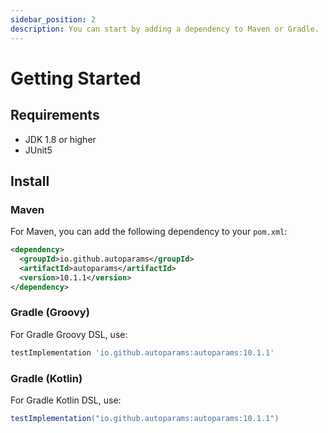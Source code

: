 ```yaml
---
sidebar_position: 2
description: You can start by adding a dependency to Maven or Gradle.
---
```


# Getting Started

## Requirements
- JDK 1.8 or higher
- JUnit5

## Install

### Maven

For Maven, you can add the following dependency to your `pom.xml`:

```xml
<dependency>
  <groupId>io.github.autoparams</groupId>
  <artifactId>autoparams</artifactId>
  <version>10.1.1</version>
</dependency>
```

### Gradle (Groovy)

For Gradle Groovy DSL, use:

```gradle
testImplementation 'io.github.autoparams:autoparams:10.1.1'
```

### Gradle (Kotlin)

For Gradle Kotlin DSL, use:

```gradle
testImplementation("io.github.autoparams:autoparams:10.1.1")
```
